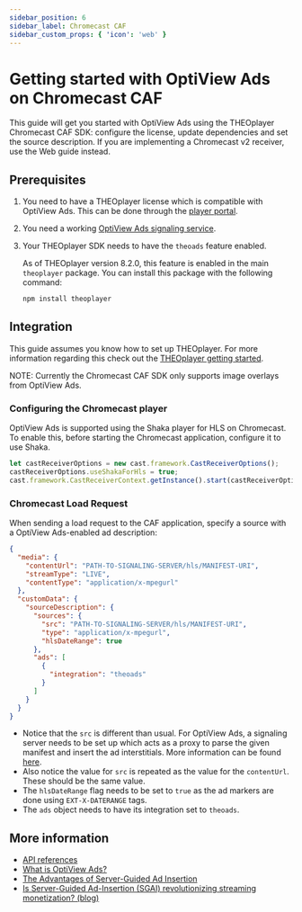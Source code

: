 ```yaml
---
sidebar_position: 6
sidebar_label: Chromecast CAF
sidebar_custom_props: { 'icon': 'web' }
---
```


# Getting started with OptiView Ads on Chromecast CAF

This guide will get you started with OptiView Ads using the THEOplayer Chromecast CAF SDK: configure the license, update dependencies and set the source description. If you are implementing a Chromecast v2 receiver, use the Web guide instead.

## Prerequisites

1. You need to have a THEOplayer license which is compatible with OptiView Ads. This can be done through the [player portal](https://portal.theoplayer.com).
2. You need a working [OptiView Ads signaling service](signaling-service.mdx).
3. Your THEOplayer SDK needs to have the `theoads` feature enabled.

   As of THEOplayer version 8.2.0, this feature is enabled in the main `theoplayer` package.
   You can install this package with the following command:

   ```bash
   npm install theoplayer
   ```

## Integration

This guide assumes you know how to set up THEOplayer. For more information regarding this check out the [THEOplayer getting started](/theoplayer/getting-started/sdks/web/getting-started/).

NOTE: Currently the Chromecast CAF SDK only supports image overlays from OptiView Ads.

### Configuring the Chromecast player

OptiView Ads is supported using the Shaka player for HLS on Chromecast. To enable this, before starting the Chromecast application, configure it to use Shaka.

```javascript
let castReceiverOptions = new cast.framework.CastReceiverOptions();
castReceiverOptions.useShakaForHls = true;
cast.framework.CastReceiverContext.getInstance().start(castReceiverOptions);
```

### Chromecast Load Request

When sending a load request to the CAF application, specify a source with a OptiView Ads-enabled ad description:

```json
{
  "media": {
    "contentUrl": "PATH-TO-SIGNALING-SERVER/hls/MANIFEST-URI",
    "streamType": "LIVE",
    "contentType": "application/x-mpegurl"
  },
  "customData": {
    "sourceDescription": {
      "sources": {
        "src": "PATH-TO-SIGNALING-SERVER/hls/MANIFEST-URI",
        "type": "application/x-mpegurl",
        "hlsDateRange": true
      },
      "ads": [
        {
          "integration": "theoads"
        }
      ]
    }
  }
}
```

- Notice that the `src` is different than usual. For OptiView Ads, a signaling server needs to be set up which acts as a proxy to parse the given manifest and insert the ad interstitials. More information can be found [here](signaling-service.mdx).
- Also notice the value for `src` is repeated as the value for the `contentUrl`. These should be the same value.
- The `hlsDateRange` flag needs to be set to `true` as the ad markers are done using `EXT-X-DATERANGE` tags.
- The `ads` object needs to have its integration set to `theoads`.

## More information

- [API references](pathname:///theoplayer/v8/api-reference/web/interfaces/TheoAdDescription.html)
- [What is OptiView Ads?](https://optiview.dolby.com/products/server-guided-ad-insertion/)
- [The Advantages of Server-Guided Ad Insertion](https://optiview.dolby.com/solutions/personalized-advertising/)
- [Is Server-Guided Ad-Insertion (SGAI) revolutionizing streaming monetization? (blog)](https://optiview.dolby.com/resources/blog/advertising/what-is-sgai-server-guided-ad-insertion-in-streaming/)
